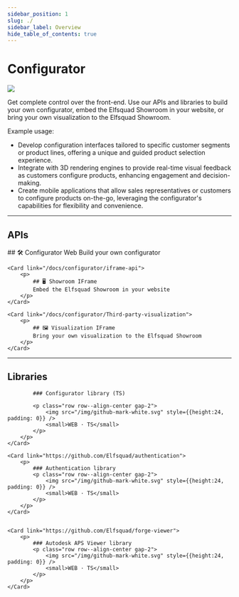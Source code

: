 ```yaml
---
sidebar_position: 1
slug: ./
sidebar_label: Overview
hide_table_of_contents: true
---
```




# Configurator

<img src="/img/visual-configurator_2.webp" class="float-right h-[200px]" />

Get complete control over the front-end. Use our APIs and libraries to build your own configurator, embed the Elfsquad Showroom in your website, or bring your own visualization to the Elfsquad Showroom.

Example usage: 
* Develop configuration interfaces tailored to specific customer segments or product lines, offering a unique and guided product selection experience. 
* Integrate with 3D rendering engines to provide real-time visual feedback as customers configure products, enhancing engagement and decision-making.
* Create mobile applications that allow sales representatives or customers to configure products on-the-go, leveraging the configurator's capabilities for flexibility and convenience.

<hr />

## APIs

<div class="grid grid-cols-1 sm:grid-cols-2 md:grid-cols-3 xl:grid-cols-4 gap-8">
    <Card link="/docs/spec/configurator/elfsquad-configurator-api">
        <p>
            ## 🛠️ Configurator Web
            Build your own configurator
        </p>
    </Card>

    <Card link="/docs/configurator/iframe-api">
        <p>
            ## 🖥️ Showroom IFrame
            Embed the Elfsquad Showroom in your website
        </p>
    </Card>

    <Card link="/docs/configurator/Third-party-visualization">
        <p>
            ## 🖼️ Visualization IFrame
            Bring your own visualization to the Elfsquad Showroom
        </p>
    </Card>

</div>

<hr />

## Libraries

<div class="grid grid-cols-1 sm:grid-cols-2 md:grid-cols-3 xl:grid-cols-4 gap-8">
    <Card link="https://github.com/Elfsquad/configurator">
        <p>
            
            ### Configurator library (TS)

            <p class="row row--align-center gap-2">
                <img src="/img/github-mark-white.svg" style={{height:24, padding: 0}} />
                <small>WEB · TS</small>
            </p>
        </p>        
    </Card>

    <Card link="https://github.com/Elfsquad/authentication">
        <p>
            ### Authentication library
            <p class="row row--align-center gap-2">
                <img src="/img/github-mark-white.svg" style={{height:24, padding: 0}} />
                <small>WEB · TS</small>
            </p>
        </p>        
    </Card>


    <Card link="https://github.com/Elfsquad/forge-viewer">
        <p>
            ### Autodesk APS Viewer library
            <p class="row row--align-center gap-2">
                <img src="/img/github-mark-white.svg" style={{height:24, padding: 0}} />
                <small>WEB · TS</small>
            </p>
        </p>        
    </Card>

    
</div>

